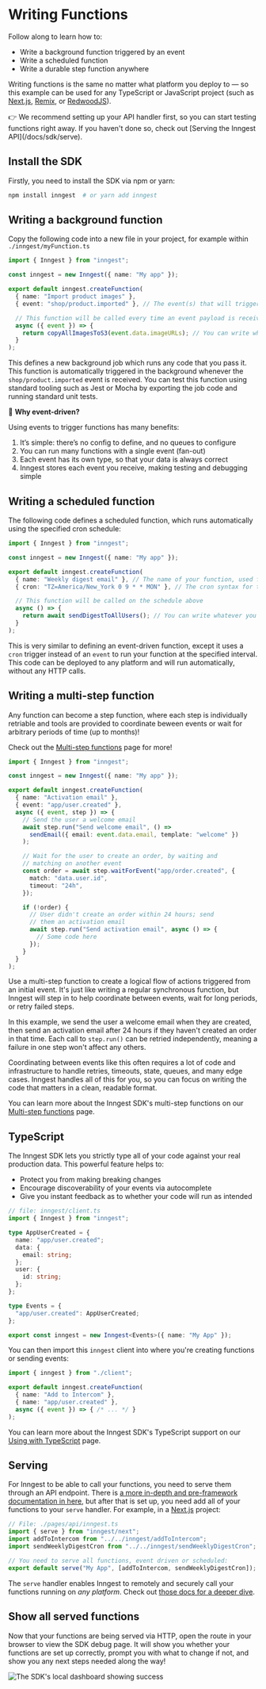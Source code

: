 # Writing Functions

Follow along to learn how to:

- Write a background function triggered by an event
- Write a scheduled function
- Write a durable step function anywhere

Writing functions is the same no matter what platform you deploy to — so this example can be used for any TypeScript or JavaScript project (such as [Next.js](/docs/sdk/serve#framework-next-js), [Remix](/docs/sdk/serve#framework-remix), or [RedwoodJS](/docs/sdk/serve#framework-redwood)).

<Callout>
👉 We recommend setting up your API handler first, so you can start testing functions right away. If you haven't done so, check out [Serving the Inngest API](/docs/sdk/serve).
</Callout>

## Install the SDK

Firstly, you need to install the SDK via npm or yarn:

```bash
npm install inngest  # or yarn add inngest
```

## Writing a background function

Copy the following code into a new file in your project, for example within `./inngest/myFunction.ts`

```typescript
import { Inngest } from "inngest";

const inngest = new Inngest({ name: "My app" });

export default inngest.createFunction(
  { name: "Import product images" },
  { event: "shop/product.imported" }, // The event(s) that will trigger this function

  // This function will be called every time an event payload is received
  async ({ event }) => {
    return copyAllImagesToS3(event.data.imageURLs); // You can write whatever you want here.
  }
);
```

This defines a new background job which runs any code that you pass it.  This function is automatically triggered in the background whenever the `shop/product.imported` event is received.  You can test this function using standard tooling such as Jest or Mocha by exporting the job code and running standard unit tests.

💁 **Why event-driven?**

Using events to trigger functions has many benefits:

1. It’s simple:  there’s no config to define, and no queues to configure
2. You can run many functions with a single event (fan-out)
3. Each event has its own type, so that your data is always correct
4. Inngest stores each event you receive, making testing and debugging simple

## Writing a scheduled function

The following code defines a scheduled function, which runs automatically using the specified cron schedule:

```typescript
import { Inngest } from "inngest";

const inngest = new Inngest({ name: "My app" });

export default inngest.createFunction(
  { name: "Weekly digest email" }, // The name of your function, used for observability.
  { cron: "TZ=America/New_York 0 9 * * MON" }, // The cron syntax for the function. TZ= is optional.

  // This function will be called on the schedule above
  async () => {
    return await sendDigestToAllUsers(); // You can write whatever you want here.
  }
);
```

This is very similar to defining an event-driven function, except it uses a `cron` trigger instead of an `event` to run your function at the specified interval. This code can be deployed to any platform and will run automatically, without any HTTP calls.

## Writing a multi-step function

Any function can become a step function, where each step is individually retriable and tools are provided to coordinate beween events or wait for arbitrary periods of time (up to months)!

Check out the <a href="/docs/functions/multi-step">Multi-step functions</a> page for more!

```typescript
import { Inngest } from "inngest";

const inngest = new Inngest({ name: "My app" });

export default inngest.createFunction(
  { name: "Activation email" },
  { event: "app/user.created" },
  async ({ event, step }) => {
    // Send the user a welcome email
    await step.run("Send welcome email", () =>
      sendEmail({ email: event.data.email, template: "welcome" })
    );

    // Wait for the user to create an order, by waiting and
    // matching on another event
    const order = await step.waitForEvent("app/order.created", {
      match: "data.user.id",
      timeout: "24h",
    });

    if (!order) {
      // User didn't create an order within 24 hours; send
      // them an activation email
      await step.run("Send activation email", async () => {
        // Some code here
      });
    }
  }
);
```

Use a multi-step function to create a logical flow of actions triggered from an initial event. It's just like writing a regular synchronous function, but Inngest will step in to help coordinate between events, wait for long periods, or retry failed steps.

In this example, we send the user a welcome email when they are created, then send an activation email after 24 hours if they haven't created an order in that time. Each call to `step.run()` can be retried independently, meaning a failure in one step won't affect any others.

Coordinating between events like this often requires a lot of code and infrastructure to handle retries, timeouts, state, queues, and many edge cases. Inngest handles all of this for you, so you can focus on writing the code that matters in a clean, readable format.

You can learn more about the Inngest SDK's multi-step functions on our [Multi-step functions](/docs/functions/multi-step) page.

## TypeScript

The Inngest SDK lets you strictly type all of your code against your real production data. This powerful feature helps to:

- Protect you from making breaking changes
- Encourage discoverability of your events via autocomplete
- Give you instant feedback as to whether your code will run as intended

```typescript
// file: inngest/client.ts
import { Inngest } from "inngest";

type AppUserCreated = {
  name: "app/user.created";
  data: {
    email: string;
  };
  user: {
    id: string;
  };
};

type Events = {
  "app/user.created": AppUserCreated;
};

export const inngest = new Inngest<Events>({ name: "My App" });
```

You can then import this `inngest` client into where you're creating functions or sending events:

```typescript
import { inngest } from "./client";

export default inngest.createFunction(
  { name: "Add to Intercom" },
  { name: "app/user.created" },
  async ({ event }) => { /* ... */ }
);
```

You can learn more about the Inngest SDK's TypeScript support on our [Using with TypeScript](/docs/typescript) page.

## Serving

For Inngest to be able to call your functions, you need to serve them through an API endpoint. There is [a more in-depth and pre-framework documentation in here](/docs/sdk/serve), but after that is set up, you need add all of your functions to your `serve` handler. For example, in a [Next.js](/docs/sdk/serve#framework-next-js) project:

```typescript
// File: ./pages/api/inngest.ts
import { serve } from "inngest/next";
import addToIntercom from "../../inngest/addToIntercom";
import sendWeeklyDigestCron from "../../inngest/sendWeeklyDigestCron";

// You need to serve all functions, event driven or scheduled:
export default serve("My App", [addToIntercom, sendWeeklyDigestCron]);
```

The `serve` handler enables Inngest to remotely and securely call your functions running on _any platform_. Check out [those docs for a deeper dive](/docs/sdk/serve).

## Show all served functions

Now that your functions are being served via HTTP, open the route in your browser to view the SDK debug page. It will show you whether your functions are set up correctly, prompt you with what to change if not, and show you any next steps needed along the way!

![The SDK's local dashboard showing success](/assets/docs/sdk/landing.png)
